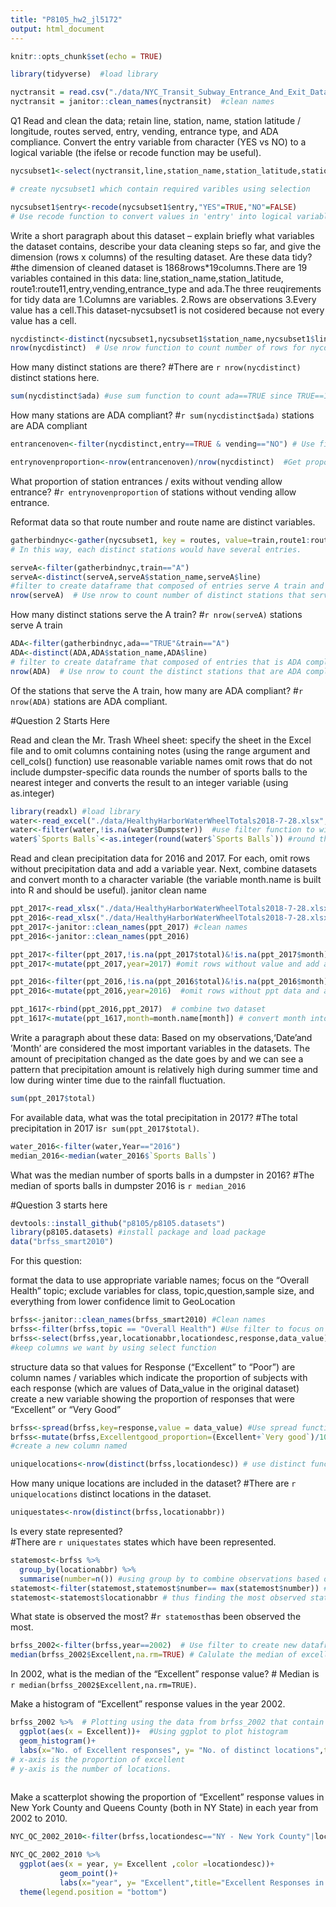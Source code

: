 ```yaml
---
title: "P8105_hw2_jl5172"
output: html_document
---
```


```r
knitr::opts_chunk$set(echo = TRUE)
```

```r
library(tidyverse)  #load library
```

```r
nyctransit = read.csv("./data/NYC_Transit_Subway_Entrance_And_Exit_Data.csv")
nyctransit = janitor::clean_names(nyctransit)  #clean names
```

Q1 Read and clean the data; retain line, station, name, station latitude / longitude, routes served, entry, vending, entrance type, and ADA compliance. 
Convert the entry variable from character (YES vs NO) to a logical variable (the ifelse or recode function may be useful).
```r
nycsubset1<-select(nyctransit,line,station_name,station_latitude,station_longitude,route1,route2,route3,route4,route5,route6,route7,route8,route9,route10,route11,entry,vending,entrance_type,ada)

# create nycsubset1 which contain required varibles using selection
```

```r
nycsubset1$entry<-recode(nycsubset1$entry,"YES"=TRUE,"NO"=FALSE)
# Use recode function to convert values in 'entry' into logical variables
```
Write a short paragraph about this dataset – explain briefly what variables the dataset contains, describe your data cleaning steps so far, and give the dimension (rows x columns) of the resulting dataset. Are these data tidy?
#the dimension of cleaned dataset is 1868rows*19columns.There are 19 variables contained in this data: line,station_name,station_latitude, route1:route11,entry,vending,entrance_type and ada.The three reuqirements for tidy data are 1.Columns are variables. 2.Rows are observations 3.Every value has a cell.This dataset-nycsubset1 is not cosidered because not every value has a cell.


```r
nycdistinct<-distinct(nycsubset1,nycsubset1$station_name,nycsubset1$line,.keep_all = TRUE) # Use distinct function:distinct by station_name and line  to create a new dataframe named 'nycdistinct'
nrow(nycdistinct)  # Use nrow function to count number of rows for nycdistinct and thus number of distinct stations

```
How many distinct stations are there? 
#There are `r nrow(nycdistinct)`  distinct stations here.
 

```r
sum(nycdistinct$ada) #use sum function to count ada==TRUE since TRUE==1 in R
```
How many stations are ADA compliant? 
#`r sum(nycdistinct$ada) ` stations are ADA compliant

```r
entrancenoven<-filter(nycdistinct,entry==TRUE & vending=="NO") # Use filter to select stations which statisfy conditions that have no vending but allow entrance

entrynovenproportion<-nrow(entrancenoven)/nrow(nycdistinct)  #Get proportion of entance w/o vending stations
```
What proportion of station entrances / exits without vending allow entrance?
#`r entrynovenproportion` of stations without vending allow entrance.



Reformat data so that route number and route name are distinct variables.
```r
gatherbindnyc<-gather(nycsubset1, key = routes, value=train,route1:route11,na.rm = TRUE)  # Use gather function gather values from columns route1:route11 into cells and thus we would have 13198 entries each represent one route & one train.
# In this way, each distinct stations would have several entries.
```



```r
serveA<-filter(gatherbindnyc,train=="A") 
serveA<-distinct(serveA,serveA$station_name,serveA$line) 
#filter to create dataframe that composed of entries serve A train and then distinct by station_name and line to find distinct stations that serve A train.
nrow(serveA)  # Use nrow to count number of distinct stations that serve A train.
```
How many distinct stations serve the A train? 
#`r nrow(serveA)` stations serve A train




```r
ADA<-filter(gatherbindnyc,ada=="TRUE"&train=="A")
ADA<-distinct(ADA,ADA$station_name,ADA$line)
# filter to create dataframe that composed of entries that is ADA compliant which serve A train at the same time
nrow(ADA)  # Use nrow to count the distinct stations that are ADA compliant & serving A train.
```
Of the stations that serve the A train, how many are ADA compliant?
#`r nrow(ADA)` stations are ADA compliant.


#Question 2 Starts Here

Read and clean the Mr. Trash Wheel sheet:
specify the sheet in the Excel file and to omit columns containing notes (using the range argument and  cell_cols() function)
use reasonable variable names
omit rows that do not include dumpster-specific data
rounds the number of sports balls to the nearest integer and converts the result to an integer variable (using  as.integer)
```r
library(readxl) #load library
water<-read_excel("./data/HealthyHarborWaterWheelTotals2018-7-28.xlsx",sheet = 1,range = "A2:N338") #read excel first sheet from the dataset with range including cell A2 to cell N338 and thus removes the column with notes.
water<-filter(water,!is.na(water$Dumpster))  #use filter function to wipe out entries without value in Dumpster columns.
water$`Sports Balls`<-as.integer(round(water$`Sports Balls`)) #round the values in 'Sports Balls' and transform this column into integers
```

Read and clean precipitation data for 2016 and 2017. For each, omit rows without precipitation data and add a variable year. Next, combine datasets and convert month to a character variable (the variable month.name is built into R and should be useful).
janitor clean name
```r
ppt_2017<-read_xlsx("./data/HealthyHarborWaterWheelTotals2018-7-28.xlsx", sheet = 4,range = "A2:B15") #read the 4th sheet from xlsx document which is the precipitation dataset for 2017
ppt_2016<-read_xlsx("./data/HealthyHarborWaterWheelTotals2018-7-28.xlsx", sheet = 5,range = "A2:B15") #read the 5th sheet from xlsx document which is the precipitation dataset for 2016
ppt_2017<-janitor::clean_names(ppt_2017) #clean names 
ppt_2016<-janitor::clean_names(ppt_2016)
```


```r

ppt_2017<-filter(ppt_2017,!is.na(ppt_2017$total)&!is.na(ppt_2017$month))
ppt_2017<-mutate(ppt_2017,year=2017) #omit rows without value and add a variable year by mutate

ppt_2016<-filter(ppt_2016,!is.na(ppt_2016$total)&!is.na(ppt_2016$month))
ppt_2016<-mutate(ppt_2016,year=2016)  #omit rows without ppt data and add a varible year by mutate

ppt_1617<-rbind(ppt_2016,ppt_2017)  # combine two dataset
ppt_1617<-mutate(ppt_1617,month=month.name[month]) # convert month into character variable
```

Write a paragraph about these data:
Based on my observations,'Date'and 'Month' are considered the most important  variables in the datasets. The amount of precipitation changed as the date goes by and we can see a pattern that precipitation amount is relatively high during summer time and low during winter time due to the rainfall fluctuation.



```r
sum(ppt_2017$total)

```
For available data, what was the total precipitation in 2017? 
#The total precipitation in 2017 is`r sum(ppt_2017$total)`.



```r
water_2016<-filter(water,Year=="2016")
median_2016<-median(water_2016$`Sports Balls`)
```
What was the median number of sports balls in a dumpster in 2016?
#The median of sports balls in dumpster 2016 is `r median_2016`



#Question 3 starts here
```r
devtools::install_github("p8105/p8105.datasets") 
library(p8105.datasets) #install package and load package
data("brfss_smart2010")

```

For this question:

format the data to use appropriate variable names;
focus on the “Overall Health” topic;
exclude variables for class, topic,question,sample size, and everything from lower confidence limit to GeoLocation

```r
brfss<-janitor::clean_names(brfss_smart2010) #Clean names 
brfss<-filter(brfss,topic == "Overall Health") #Use filter to focus on topic "Overall Health"
brfss<-select(brfss,year,locationabbr,locationdesc,response,data_value)
#keep columns we want by using select function

``` 


structure data so that values for Response (“Excellent” to “Poor”) are column names / variables which indicate the proportion of subjects with each response (which are values of Data_value in the original dataset)
create a new variable showing the proportion of responses that were “Excellent” or “Very Good”
```r
brfss<-spread(brfss,key=response,value = data_value) #Use spread function spread Response across multiple columns
brfss<-mutate(brfss,Excellentgood_proportion=(Excellent+`Very good`)/100)
#create a new column named 
```



```r
uniquelocations<-nrow(distinct(brfss,locationdesc)) # use distinct function count number of distinct location,disrtinct by column locationdesc

```
How many unique locations are included in the dataset? 
#There are `r uniquelocations`  distinct locations in the dataset.



```r
uniquestates<-nrow(distinct(brfss,locationabbr))

```
Is every state represented?  
#There are `r uniquestates` states which have been represented. 




```r
statemost<-brfss %>% 
  group_by(locationabbr) %>% 
  summarise(number=n()) #using group by to combine observations based on locationabbr and thus we can observe how many times a state has been observed.
statemost<-filter(statemost,statemost$number== max(statemost$number)) #use filter to find out the state with maximum number in column:number
statemost<-statemost$locationabbr # thus finding the most observed state
```
What state is observed the most?
#`r statemost`has been observed the most.




```r
brfss_2002<-filter(brfss,year==2002)  # Use filter to create new dataframe that cover data in 2002 only.
median(brfss_2002$Excellent,na.rm=TRUE) # Calulate the median of excellent reponse in 2002 by using built-in function
```
In 2002, what is the median of the “Excellent” response value? 
# Median is `r median(brfss_2002$Excellent,na.rm=TRUE)`.



Make a histogram of “Excellent” response values in the year 2002.
```r
brfss_2002 %>%  # Plotting using the data from brfss_2002 that contain 2002 data only.
  ggplot(aes(x = Excellent))+  #Using ggplot to plot histogram
  geom_histogram()+
  labs(x="No. of Excellent responses", y= "No. of distinct locations",title="Excellent Response Values 2002")
# x-axis is the proportion of excellent
# y-axis is the number of locations.
  
```

Make a scatterplot showing the proportion of “Excellent” response values in New York County and Queens County (both in NY State) in each year from 2002 to 2010.
```r
NYC_QC_2002_2010<-filter(brfss,locationdesc=="NY - New York County"|locationdesc=="NY - Queens County")

NYC_QC_2002_2010 %>% 
  ggplot(aes(x = year, y= Excellent ,color =locationdesc))+
           geom_point()+
           labs(x="year", y= "Excellent",title="Excellent Responses in New York County & Queens County" )+
  theme(legend.position = "bottom")

```


